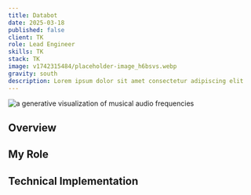 ```yaml
---
title: Databot
date: 2025-03-18
published: false
client: TK
role: Lead Engineer
skills: TK
stack: TK
image: v1742315484/placeholder-image_h6bsvs.webp
gravity: south
description: Lorem ipsum dolor sit amet consectetur adipiscing elit
---
```



<div class="image-layout">
  <div class="image-full-width">
    <Image
      {...getCloudinaryImageUrl("v1742309446/IMG_8602_ylwmkq.jpg", 1200, 600, "fill", "north")}
      alt="a generative visualization of musical audio frequencies"
    />
  </div>
</div>

## Overview

## My Role

## Technical Implementation

